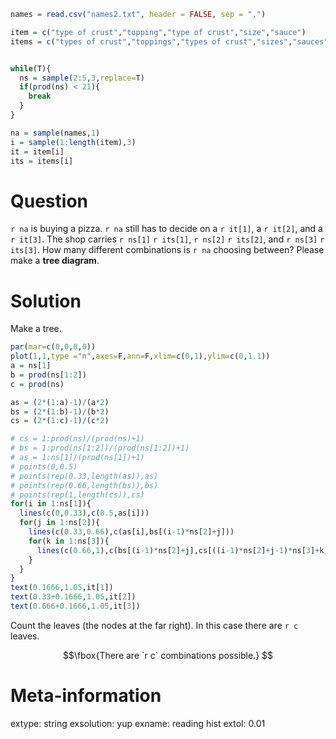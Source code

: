```r
names = read.csv("names2.txt", header = FALSE, sep = ",")

item = c("type of crust","topping","type of crust","size","sauce")
items = c("types of crust","toppings","types of crust","sizes","sauces")


while(T){
  ns = sample(2:5,3,replace=T)
  if(prod(ns) < 21){
    break
  }
}

na = sample(names,1)
i = sample(1:length(item),3)
it = item[i]
its = items[i]

```

Question
========

`r na` is buying a pizza. `r na` still has to decide on a `r it[1]`, a `r it[2]`, and a `r it[3]`. The shop carries `r ns[1]` `r its[1]`, `r ns[2]` `r its[2]`, and `r ns[3]` `r its[3]`. How many different combinations is `r na` choosing between? Please make a **tree diagram**.



Solution
========

Make a tree.

```r
par(mar=c(0,0,0,0))
plot(1,1,type ="n",axes=F,ann=F,xlim=c(0,1),ylim=c(0,1.1))
a = ns[1]
b = prod(ns[1:2])
c = prod(ns)

as = (2*(1:a)-1)/(a*2)
bs = (2*(1:b)-1)/(b*2)
cs = (2*(1:c)-1)/(c*2)

# cs = 1:prod(ns)/(prod(ns)+1)
# bs = 1:prod(ns[1:2])/(prod(ns[1:2])+1)
# as = 1:ns[1]/(prod(ns[1])+1)
# points(0,0.5)
# points(rep(0.33,length(as)),as)
# points(rep(0.66,length(bs)),bs)
# points(rep(1,length(cs)),cs)
for(i in 1:ns[1]){
  lines(c(0,0.33),c(0.5,as[i]))
  for(j in 1:ns[2]){
    lines(c(0.33,0.66),c(as[i],bs[(i-1)*ns[2]+j]))
    for(k in 1:ns[3]){
      lines(c(0.66,1),c(bs[(i-1)*ns[2]+j],cs[((i-1)*ns[2]+j-1)*ns[3]+k]))
    }
  }
}
text(0.1666,1.05,it[1])
text(0.33+0.1666,1.05,it[2])
text(0.666+0.1666,1.05,it[3])
```

Count the leaves (the nodes at the far right). In this case there are `r c` leaves.

$$\fbox{There are `r c` combinations possible.} $$


Meta-information
============
extype: string
exsolution: yup
exname: reading hist
extol: 0.01
